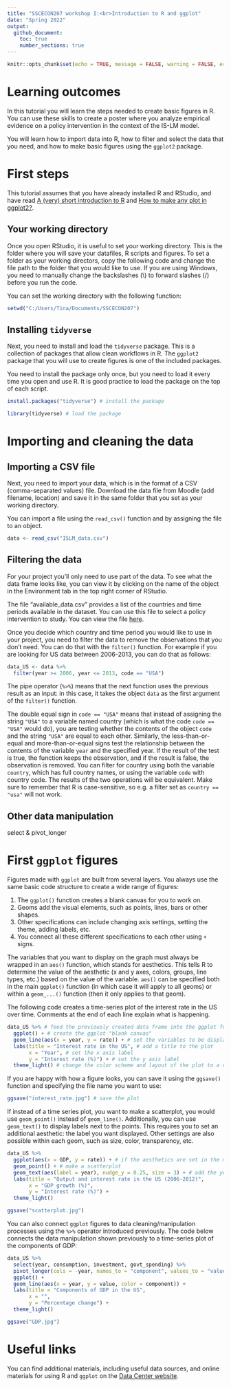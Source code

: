 ```yaml
---
title: "SSCECON207 workshop I:<br>Introduction to R and ggplot"
date: "Spring 2022"
output: 
  github_document:
    toc: true
    number_sections: true
---
```


```r
knitr::opts_chunk$set(echo = TRUE, message = FALSE, warning = FALSE, error = FALSE)
```

# Learning outcomes

In this tutorial you will learn the steps needed to create basic figures in R.
You can use these skills to create a poster where you analyze empirical evidence on a policy intervention in the context of the IS-LM model.

You will learn how to import data into R, how to filter and select the data that you need, and how to make basic figures using the `ggplot2` package.

# First steps

This tutorial assumes that you have already installed R and RStudio, and have read [A (very) short introduction to R](https://github.com/ClaudiaBrauer/A-very-short-introduction-to-R/blob/master/documents/A\%20(very)\%20short\%20introduction\%20to\%20R.pdf) and [How to make any plot in ggplot2?](http://r-statistics.co/ggplot2-Tutorial-With-R.html#6.1\%20Make\%20a\%20time\%20series\%20plot\%20(using\%20ggfortify)).

## Your working directory

Once you open RStudio, it is useful to set your working directory.
This is the folder where you will save your datafiles, R scripts and figures.
To set a folder as your working directors, copy the following code and change the file path to the folder that you would like to use.
If you are using Windows, you need to manually change the backslashes (\\) to forward slashes (/) before you run the code.

You can set the working directory with the following function:

```r
setwd("C:/Users/Tina/Documents/SSCECON207")
```

## Installing `tidyverse`

Next, you need to install and load the `tidyverse` package.
This is a collection of packages that allow clean workflows in R.
The `ggplot2` package that you will use to create figures is one of the included packages.

You need to install the package only once, but you need to load it every time you open and use R.
It is good practice to load the package on the top of each script.

```r
install.packages("tidyverse") # install the package
```
```r
library(tidyverse) # load the package
```

# Importing and cleaning the data

## Importing a CSV file

Next, you need to import your data, which is in the format of a CSV (comma-separated values) file.
Download the data file from Moodle (add filename, location) and save it in the same folder that you set as your working directory.

You can import a file using the `read_csv()` function and by assigning the file to an object.

```r
data <- read_csv("ISLM_data.csv")
```

## Filtering the data

For your project you'll only need to use part of the data.
To see what the data frame looks like, you can view it by clicking on the name of the object in the Environment tab in the top right corner of RStudio.

The file "available_data.csv" provides a list of the countries and time periods available in the dataset.
You can use this file to select a policy intervention to study.
You can view the file [here](https://github.com/ucrdatacenter/projects/blob/main/SSCECON207/available_data.csv).

Once you decide which country and time period you would like to use in your project, you need to filter the data to remove the observations that you don't need.
You can do that with the `filter()` function.
For example if you are looking for US data between 2006-2013, you can do that as follows:

```r
data_US <- data %>%
  filter(year >= 2006, year <= 2013, code == "USA")
```

The pipe operator (` %>% `) means that the next function uses the previous result as an input: in this case, it takes the object `data` as the first argument of the `filter()` function.

The double equal sign in `code == "USA"` means that instead of assigning the string `"USA"` to a variable named country (which is what the code `code == "USA"` would do), you are testing whether the contents of the object `code` and the string `"USA"` are equal to each other.
Similarly, the less-than-or-equal and more-than-or-equal signs test the relationship between the contents of the variable `year` and the specified year.
If the result of the test is true, the function keeps the observation, and if the result is false, the observation is removed.
You can filter for country using both the variable `country`, which has full country names, or using the variable `code` with country code.
The results of the two operations will be equivalent.
Make sure to remember that R is case-sensitive, so e.g. a filter set as `country == "usa"` will not work.

## Other data manipulation

select & pivot_longer

# First `ggplot` figures

Figures made with `ggplot` are built from several layers.
You always use the same basic code structure to create a wide range of figures:

1. The `ggplot()` function creates a blank canvas for you to work on.
1. Geoms add the visual elements, such as points, lines, bars or other shapes.
1. Other specifications can include changing axis settings, setting the theme, adding labels, etc.
1. You connect all these different specifications to each other using `+` signs.

The variables that you want to display on the graph must always be wrapped in an `aes()` function, which stands for aesthetics. 
This tells R to determine the value of the aesthetic (x and y axes, colors, groups, line types, etc.) based on the value of the variable. 
`aes()` can be specified both in the main `ggplot()` function (in which case it will apply to all geoms) or within a `geom_...()` function (then it only applies to that geom).

The following code creates a time-series plot of the interest rate in the US over time.
Comments at the end of each line explain what is happening.

```r
data_US %>% # feed the previously created data frame into the ggplot function call
  ggplot() + # create the ggplot "blank canvas"
  geom_line(aes(x = year, y = rate)) + # set the variables to be displayed on the x and y axes
  labs(title = "Interest rate in the US", # add a title to the plot
       x = "Year", # set the x axis label
       y = "Interest rate (%)") + # set the y axis label
  theme_light() # change the color scheme and layout of the plot to a different theme
```

If you are happy with how a figure looks, you can save it using the `ggsave()` function and specifying the file name you want to use:

```r
ggsave("interest_rate.jpg") # save the plot
```

If instead of a time series plot, you want to make a scatterplot, you would use `geom_point()` instead of `geom_line()`.
Additionally, you can use `geom_text()` to display labels next to the points.
This requires you to set an additional aesthetic: the label you want displayed.
Other settings are also possible within each geom, such as size, color, transparency, etc.

```r
data_US %>% 
  ggplot(aes(x = GDP, y = rate)) + # if the aesthetics are set in the main ggplot() function, they apply to all geoms
  geom_point() + # make a scatterplot
  geom_text(aes(label = year), nudge_y = 0.25, size = 3) + # add the years as labels next to each point
  labs(title = "Output and interest rate in the US (2006-2012)",
       x = "GDP growth (%)",
       y = "Interest rate (%)") +
  theme_light()
```
```r
ggsave("scatterplot.jpg") 
```

You can also connect `ggplot` figures to data cleaning/manipulation processes using the `%>%` operator introduced previously.
The code below connects the data manipulation shown previously to a time-series plot of the components of GDP:

```r
data_US %>% 
  select(year, consumption, investment, govt_spending) %>% 
  pivot_longer(cols = -year, names_to = "component", values_to = "value") %>%
  ggplot() +
  geom_line(aes(x = year, y = value, color = component)) +
  labs(title = "Components of GDP in the US",
       x = "",
       y = "Percentage change") +
  theme_light()
```
```r
ggsave("GDP.jpg")
```

# Useful links

You can find additional materials, including useful data sources, and online materials for using R and `ggplot` on the [Data Center website](https://ucrdatacenter.github.io/SSCECON207#Suppporting_materials).
